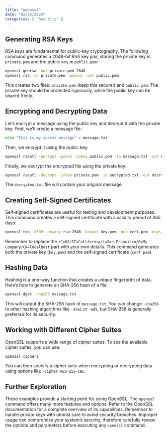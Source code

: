 ```yaml
---
title: "openssl"
date: "02/25/2024"
categories: [ "Security" ]
---
```

## Generating RSA Keys

RSA keys are fundamental for public-key cryptography.  The following command generates a 2048-bit RSA key pair, storing the private key in `private.pem` and the public key in `public.pem`:

```bash
openssl genrsa -out private.pem 2048
openssl rsa -in private.pem -pubout -out public.pem
```

This creates two files: `private.pem` (keep this secure!) and `public.pem`.  The private key should be protected rigorously, while the public key can be shared freely.

## Encrypting and Decrypting Data

Let's encrypt a message using the public key and decrypt it with the private key.  First, we'll create a message file:


```bash
echo "This is my secret message" > message.txt
```

Then, we encrypt it using the public key:

```bash
openssl rsautl -encrypt -pubin -inkey public.pem -in message.txt -out encrypted.txt
```

Finally, we decrypt the encrypted file using the private key:

```bash
openssl rsautl -decrypt -inkey private.pem -in encrypted.txt -out decrypted.txt
```

The `decrypted.txt` file will contain your original message.


## Creating Self-Signed Certificates

Self-signed certificates are useful for testing and development purposes.  This command creates a self-signed certificate with a validity period of 365 days:

```bash
openssl req -x509 -newkey rsa:2048 -keyout key.pem -out cert.pem -days 365 -nodes -subj "/C=US/ST=California/L=San Francisco/O=My Company/CN=localhost"
```

Remember to replace the `/C=US/ST=California/L=San Francisco/O=My Company/CN=localhost` part with your own details.  This command generates both the private key (`key.pem`) and the self-signed certificate (`cert.pem`).


##  Hashing Data

Hashing is a one-way function that creates a unique fingerprint of data.  Here's how to generate an SHA-256 hash of a file:

```bash
openssl dgst -sha256 message.txt
```

This will output the SHA-256 hash of `message.txt`.  You can change `-sha256` to other hashing algorithms like `-sha1` or `-md5`, but SHA-256 is generally preferred for its security.


##  Working with Different Cipher Suites

OpenSSL supports a wide range of cipher suites.  To see the available cipher suites, you can use:

```bash
openssl ciphers
```

You can then specify a cipher suite when encrypting or decrypting data using options like `-cipher AES-256-CBC`.


##  Further Exploration

These examples provide a starting point for using OpenSSL.  The `openssl` command offers many more features and options.  Refer to the OpenSSL documentation for a complete overview of its capabilities.  Remember to handle private keys with utmost care to avoid security breaches.  Improper usage can compromise your system's security, therefore carefully review the options and parameters before executing any `openssl` command.

